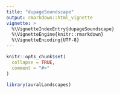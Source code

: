 ```yaml
---
title: "dupageSoundscape"
output: rmarkdown::html_vignette
vignette: >
  %\VignetteIndexEntry{dupageSoundscape}
  %\VignetteEngine{knitr::rmarkdown}
  %\VignetteEncoding{UTF-8}
---
```


```r
knitr::opts_chunk$set(
  collapse = TRUE,
  comment = "#>"
)
```

```r
library(auralLandscapes)
```
